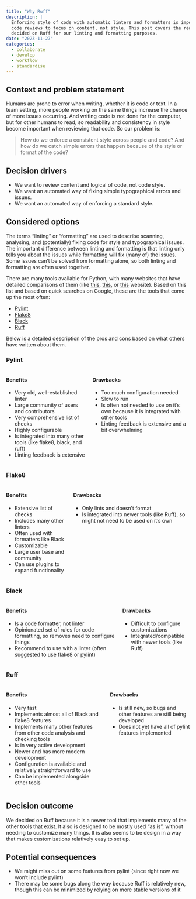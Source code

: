 ```yaml
---
title: "Why Ruff"
description: |
  Enforcing style of code with automatic linters and formatters is important for
  code reviews to focus on content, not style. This post covers the reasons why we
  decided on Ruff for our linting and formatting purposes.
date: "2023-11-27"
categories:
  - collaborate
  - develop
  - workflow
  - standardise
---
```


## Context and problem statement

Humans are prone to error when writing, whether it is code or text. In a team setting, more people working on the same things increase the chance of more issues occurring. And writing code is not done for the computer, but for other humans to read, so readability and consistency in style become important when reviewing that code. So our problem is:

> How do we enforce a consistent style across people and code? And how do we catch simple errors that happen because of the style or format of the code?

## Decision drivers

- We want to review content and logical of code, not code style.
- We want an automated way of fixing simple typographical errors and issues.
- We want an automated way of enforcing a standard style.

## Considered options

The terms "linting" or "formatting" are used to describe scanning, analysing, and (potentially) fixing code for style and typographical issues. The important difference between linting and formatting is that linting only tells you about the issues while formatting will fix (many of) the issues. Some issues can't be solved from formatting alone, so both linting and formatting are often used together.

There are many tools available for Python, with many websites that have detailed comparisons of them (like [this](https://realpython.com/python-code-quality/), [this](https://geekflare.com/python-linter-platforms/), or [this](https://github.com/caramelomartins/awesome-linters#python) website). Based on this list and based on quick searches on Google, these are the tools that come up the most often:

- [Pylint](https://github.com/pylint-dev/pylint)
- [Flake8](https://github.com/PyCQA/flake8)
- [Black](https://github.com/psf/black)
- [Ruff](https://github.com/astral-sh/ruff)

Below is a detailed description of the pros and cons based on what others have written about them.

### Pylint

::: {.columns}
::: {.column}
#### Benefits

  - Very old, well-established linter
  - Large community of users and contributors
  - Very comprehensive list of checks
  - Highly configurable
  - Is integrated into many other tools (like flake8, black, and ruff)
  - Linting feedback is extensive
:::
::: {.column}
#### Drawbacks

  - Too much configuration needed
  - Slow to run
  - Is often not needed to use on it's own because it is integrated with other tools
  - Linting feedback is extensive and a bit overwhelming
:::
:::

### Flake8

::: {.columns}
::: {.column}
#### Benefits

  - Extensive list of checks
  - Includes many other linters
  - Often used with formatters like Black
  - Customizable
  - Large user base and community
  - Can use plugins to expand functionality
:::
::: {.column}
#### Drawbacks

  - Only lints and doesn't format
  - Is integrated into newer tools (like Ruff), so might not need to be used on it's own
:::
:::

### Black

::: {.columns}
::: {.column}
#### Benefits

  - Is a code formatter, not linter
  - Opinionated set of rules for code formatting, so removes need to configure things
  - Recommend to use with a linter (often suggested to use flake8 or pylint)
:::
::: {.column}
#### Drawbacks

  - Difficult to configure customizations
  - Integrated/compatible with newer tools (like Ruff)
:::
:::

### Ruff

::: {.columns}
::: {.column}
#### Benefits

  - Very fast
  - Implements almost all of Black and flake8 features
  - Implements many other features from other code analysis and checking tools
  - Is in very active development
  - Newer and has more modern development
  - Configuration is available and relatively straightforward to use
  - Can be implemented alongside other tools
:::
::: {.column}
#### Drawbacks

  - Is still new, so bugs and other features are still being developed
  - Does not yet have all of pylint features implemented
:::
:::

## Decision outcome

We decided on Ruff because it is a newer tool that implements many of the other tools that exist. It also is designed to be mostly used "as is", without needing to customize many things. It is also seems to be design in a way that makes customizations relatively easy to set up.

## Potential consequences

- We might miss out on some features from pylint (since right now we won't include pylint)
- There may be some bugs along the way because Ruff is relatively new, though this can be minimized by relying on more stable versions of it
